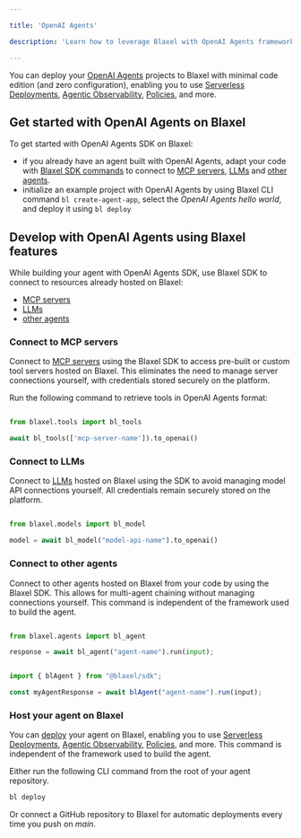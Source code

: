 ```yaml
---

title: 'OpenAI Agents'

description: 'Learn how to leverage Blaxel with OpenAI Agents framework.'

---
```


You can deploy your [OpenAI Agents](https://platform.openai.com/docs/guides/agents) projects to Blaxel with minimal code edition (and zero configuration), enabling you to use [Serverless Deployments](../Models/Global-Inference-Network%2013847e47b1ea8199a2b3fa9c62f9e09e), [Agentic Observability](../Observability/Traces%2018f47e47b1ea80e29594f9fd7e5a117e), [Policies](../Model-Governance/Policies), and more.

## Get started with OpenAI Agents on Blaxel

To get started with OpenAI Agents SDK on Blaxel:

- if you already have an agent built with OpenAI Agents, adapt your code with [Blaxel SDK commands](../Agents/Develop-an-agent%2015a47e47b1ea808fa98bdf4f8fde8fce) to connect to [MCP servers](../Functions/Overview%2015347e47b1ea8038813fef14c49dfd5e), [LLMs](../Models/Overview%2015347e47b1ea80f48cbcd345aafd924a) and [other agents](../Agents/Overview).
- initialize an example project with OpenAI Agents by using Blaxel CLI command `bl create-agent-app`, select the *OpenAI Agents hello world*, and deploy it using `bl deploy`

## Develop with OpenAI Agents using Blaxel features

While building your agent with OpenAI Agents SDK, use Blaxel SDK to connect to resources already hosted on Blaxel:

- [MCP servers](../Functions/Overview)
- [LLMs](../Models/Overview)
- [other agents](../Agents/Overview)

### Connect to MCP servers

Connect to [MCP servers](../Functions/Overview) using the Blaxel SDK to access pre-built or custom tool servers hosted on Blaxel. This eliminates the need to manage server connections yourself, with credentials stored securely on the platform.

Run the following command to retrieve tools in OpenAI Agents format:

<CodeGroup>

```python Python

from blaxel.tools import bl_tools

await bl_tools(['mcp-server-name']).to_openai()

```

</CodeGroup>

### Connect to LLMs

Connect to [LLMs](../Models/Overview) hosted on Blaxel using the SDK to avoid managing model API connections yourself. All credentials remain securely stored on the platform.

<CodeGroup>

```python Python

from blaxel.models import bl_model

model = await bl_model("model-api-name").to_openai()

```

</CodeGroup>

### Connect to other agents

Connect to other agents hosted on Blaxel from your code by using the Blaxel SDK. This allows for multi-agent chaining without managing connections yourself. This command is independent of the framework used to build the agent.

<CodeGroup>

```python Python

from blaxel.agents import bl_agent

response = await bl_agent("agent-name").run(input);

```

```typescript TypeScript

import { blAgent } from "@blaxel/sdk";

const myAgentResponse = await blAgent("agent-name").run(input);

```

</CodeGroup>

### Host your agent on Blaxel

You can [deploy](../Agents/Deploy-an-agent%2018c47e47b1ea80658f94d9c463f5b493) your agent on Blaxel, enabling you to use [Serverless Deployments](../Models/Global-Inference-Network%2013847e47b1ea8199a2b3fa9c62f9e09e), [Agentic Observability](../Observability/Traces%2018f47e47b1ea80e29594f9fd7e5a117e), [Policies](../Model-Governance/Policies), and more. This command is independent of the framework used to build the agent.

Either run the following CLI command from the root of your agent repository.

```bash
bl deploy
```

Or connect a GitHub repository to Blaxel for automatic deployments every time you push on *main*.